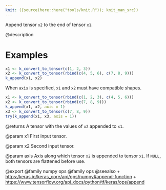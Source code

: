 ```yaml
---
knit: ({source(here::here("tools/knit.R")); knit_man_src})
---
```

Append tensor `x2` to the end of tensor `x1`.

@description

# Examples
```r
x1 <- k_convert_to_tensor(c(1, 2, 3))
x2 <- k_convert_to_tensor(rbind(c(4, 5, 6), c(7, 8, 9)))
k_append(x1, x2)
```

When `axis` is specified, `x1` and `x2` must have compatible shapes.
```r
x1 <- k_convert_to_tensor(rbind(c(1, 2, 3), c(4, 5, 6)))
x2 <- k_convert_to_tensor(rbind(c(7, 8, 9)))
k_append(x1, x2, axis = 1)
x3 <- k_convert_to_tensor(c(7, 8, 9))
try(k_append(x1, x3, axis = 1))
```

@returns
A tensor with the values of `x2` appended to `x1`.

@param x1
First input tensor.

@param x2
Second input tensor.

@param axis
Axis along which tensor `x2` is appended to tensor `x1`.
If `NULL`, both tensors are flattened before use.

@export
@family numpy ops
@family ops
@seealso
+ <https:/keras.io/keras_core/api/ops/numpy#append-function>
+ <https://www.tensorflow.org/api_docs/python/tf/keras/ops/append>
